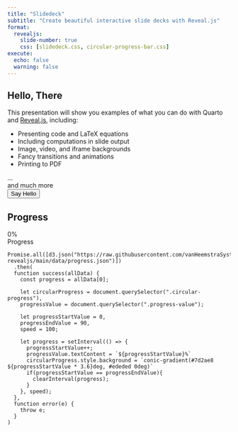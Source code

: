 ```yaml
---
title: "Slidedeck"
subtitle: "Create beautiful interactive slide decks with Reveal.js"
format:
  revealjs: 
    slide-number: true
    css: [slidedeck.css, circular-progress-bar.css]
execute:
  echo: false
  warning: false    
---
```


## Hello, There

This presentation will show you examples of what you can do with Quarto and [Reveal.js](https://revealjs.com), including:

-   Presenting code and LaTeX equations
-   Including computations in slide output
-   Image, video, and iframe backgrounds
-   Fancy transitions and animations
-   Printing to PDF

...<div class="foo">and much more</div>

<form>  
  <input type="button" value="Say Hello" onclick="msg()"/>  
</form> 

<script type="text/javascript">
  function msg(){  
    alert("Hello, Local Slidedeck Script!");  
  }
</script>  

<script type="text/javascript" src="https://raw.githubusercontent.com/vanHeemstraSystems/quarto-revealjs/main/slidedeck.js"></script>

## Progress

```{=html}
<div class="container">
  <div class="circular-progress">
    <span class="progress-value">0%</span>
  </div>
  <span class="text">Progress</span>
</div>
```

```ojs
Promise.all([d3.json("https://raw.githubusercontent.com/vanHeemstraSystems/quarto-revealjs/main/data/progress.json")])
  .then(
  function success(allData) {
    const progress = allData[0];
    
    let circularProgress = document.querySelector(".circular-progress"),
    progressValue = document.querySelector(".progress-value");
    
    let progressStartValue = 0,    
    progressEndValue = 90,    
    speed = 100;
    
    let progress = setInterval(() => {
      progressStartValue++;
      progressValue.textContent = `${progressStartValue}%`
      circularProgress.style.background = `conic-gradient(#7d2ae8 ${progressStartValue * 3.6}deg, #ededed 0deg)`
      if(progressStartValue == progressEndValue){
        clearInterval(progress);
      }    
    }, speed);
  },
  function error(e) {
    throw e;
  }
)
```

